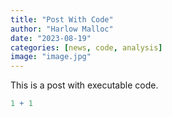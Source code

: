 ```yaml
---
title: "Post With Code"
author: "Harlow Malloc"
date: "2023-08-19"
categories: [news, code, analysis]
image: "image.jpg"
---
```


This is a post with executable code.

```r
1 + 1
```

